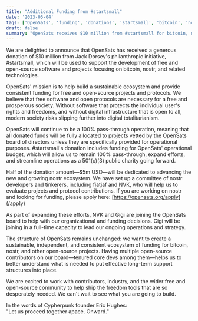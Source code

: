 ```yaml
---
title: "Additional Funding from #startsmall"
date: '2023-05-04'
tags: ['OpenSats', 'funding', 'donations', 'startsmall', 'bitcoin', 'nostr']
draft: false
summary: "OpenSats receives $10 million from #startsmall for bitcoin, nostr, and related FOSS development."
---
```


We are delighted to announce that OpenSats has received a generous donation of
$10 million from Jack Dorsey's philanthropic initiative, #startsmall, which will
be used to support the development of free and open-source software and projects
focusing on bitcoin, nostr, and related technologies.

OpenSats' mission is to help build a sustainable ecosystem and provide
consistent funding for free and open-source projects and protocols. We believe
that free software and open protocols are necessary for a free and prosperous
society. Without software that protects the individual user's rights and
freedoms, and without digital infrastructure that is open to all, modern society
risks slipping further into digital totalitarianism.

OpenSats will continue to be a 100% pass-through operation, meaning that all
donated funds will be fully allocated to projects vetted by the OpenSats board
of directors unless they are specifically provided for operational purposes.
#startsmall's donation includes funding for OpenSats' operational budget, which
will allow us to remain 100% pass-through, expand efforts, and streamline
operations as a 501(c)(3) public charity going forward.

Half of the donation amount—$5m USD—will be dedicated to advancing the new and
growing nostr ecosystem. We have set up a committee of nostr developers and
tinkerers, including fiatjaf and NVK, who will help us to evaluate projects and
protocol contributions. If you are working on nostr and looking for funding,
please apply here: [https://opensats.org/apply](/apply)

As part of expanding these efforts, NVK and Gigi are joining the OpenSats board
to help with our organizational and funding decisions. Gigi will be joining in a
full-time capacity to lead our ongoing operations and strategy.

The structure of OpenSats remains unchanged: we want to create a sustainable,
independent, and consistent ecosystem of funding for bitcoin, nostr, and other
open-source projects. Having multiple open-source contributors on our
board—tenured core devs among them—helps us to better understand what is needed
to put effective long-term support structures into place.

We are excited to work with contributors, industry, and the wider free and
open-source community to help ship the freedom tools that are so desperately
needed. We can't wait to see what you are going to build.

In the words of Cypherpunk founder Eric Hughes:  
"Let us proceed together apace. Onward."
